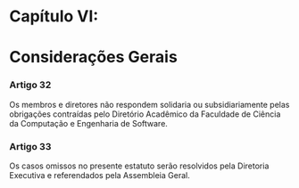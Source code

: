 # **Capítulo VI:**

# **Considerações Gerais**

### **Artigo 32**

Os membros e diretores não respondem solidaria ou subsidiariamente pelas obrigações contraídas pelo Diretório Acadêmico da Faculdade de Ciência da Computação e Engenharia de Software.

### **Artigo 33**

Os casos omissos no presente estatuto serão resolvidos pela Diretoria Executiva e referendados pela Assembleia Geral.
